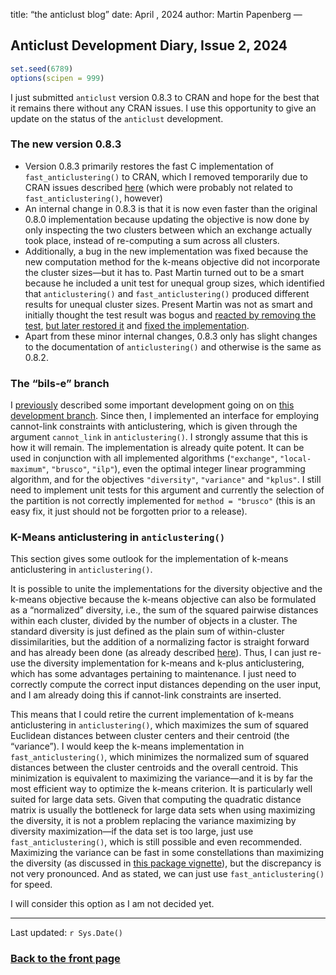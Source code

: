 title: "the anticlust blog"
date: April , 2024
author: Martin Papenberg
---

## Anticlust Development Diary, Issue 2, 2024

```r
set.seed(6789)
options(scipen = 999)
```

I just submitted `anticlust` version 0.8.3 to CRAN and hope for the best that it remains there without any CRAN issues. I use this opportunity to give an update on the status of the `anticlust` development.

### The new version 0.8.3

- Version 0.8.3 primarily restores the fast C implementation of `fast_anticlustering()` to CRAN, which I removed temporarily due to CRAN issues described [here](2024-02-07.html) (which were probably not related to `fast_anticlustering()`, however)
- An internal change in 0.8.3 is that it is now even faster than the original 0.8.0 implementation because updating the objective is now done by only inspecting the two clusters between which an exchange actually took place, instead of re-computing a sum across all clusters. 
- Additionally, a bug in the new implementation was fixed because the new computation method for the k-means objective did not incorporate the cluster sizes---but it has to. Past Martin turned out to be a smart because he included a unit test for unequal group sizes, which identified that `anticlustering()` and `fast_anticlustering()` produced different results for unequal cluster sizes. Present Martin was not as smart and initially thought the test result was bogus and [reacted by removing the test](https://github.com/m-Py/anticlust/commit/72635aad56e454), [but later restored it](https://github.com/m-Py/anticlust/commit/2970f3debf61a) and [fixed the implementation](https://github.com/m-Py/anticlust/commit/957490ac2fe047).
- Apart from these minor internal changes, 0.8.3 only has slight changes to the documentation of `anticlustering()` and otherwise is the same as 0.8.2.

### The "bils-e" branch

I [previously](2024-02-07.html) described some important development going on on [this development branch](https://github.com/m-Py/anticlust/tree/bils-e). Since then, I implemented an interface for employing cannot-link constraints with anticlustering, which is given through the argument `cannot_link` in `anticlustering()`. I strongly assume that this is how it will remain. The implementation is already quite potent. It can be used in conjunction with all implemented algorithms (`"exchange"`, `"local-maximum"`, `"brusco"`, `"ilp"`), even the optimal integer linear programming algorithm, and for the objectives `"diversity"`, `"variance"` and `"kplus"`. I still need to implement unit tests for this argument and currently the selection of the partition is not correctly implemented for `method = "brusco"` (this is an easy fix, it just should not be forgotten prior to a release).

### K-Means anticlustering in `anticlustering()`

This section gives some outlook for the implementation of k-means anticlustering in `anticlustering()`.

It is possible to unite the implementations for the diversity objective and the k-means objective because the k-means objective can also be formulated as a "normalized" diversity, i.e., the sum of the squared pairwise distances within each cluster, divided by the number of objects in a cluster. The standard diversity is just defined as the plain sum of within-cluster dissimilarities, but the addition of a normalizing factor is straight forward and has already been done (as already described [here](2024-02-07.html)). Thus, I can just re-use the diversity implementation for k-means and k-plus anticlustering, which has some advantages pertaining to maintenance. I just need to correctly compute the correct input distances depending on the user input, and I am already doing this if cannot-link constraints are inserted. 

This means that I could retire the current implementation of k-means anticlustering in `anticlustering()`, which maximizes the sum of squared Euclidean distances between cluster centers and their centroid (the "variance"). I would keep the k-means implementation in `fast_anticlustering()`, which minimizes the normalized sum of squared distances between the cluster centroids and the overall centroid. This minimization is equivalent to maximizing the variance---and it is by far the most efficient way to optimize the k-means criterion. It is particularly well suited for large data sets. Given that computing the quadratic distance matrix is usually the bottleneck for large data sets when using maximizing the diversity, it is not a problem replacing the variance maximizing by diversity maximization---if the data set is too large, just use `fast_anticlustering()`, which is still possible and even recommended. Maximizing the variance can be fast in some constellations than maximizing the diversity (as discussed in [this package vignette](https://cran.r-project.org/web/packages/anticlust/vignettes/Speeding_up_anticlustering.html)), but the discrepancy is not very pronounced. And as stated, we can just use `fast_anticlustering()` for speed. 

I will consider this option as I am not decided yet.

---

Last updated: `r Sys.Date()`

### <a href="index.html">Back to the front page</a>
